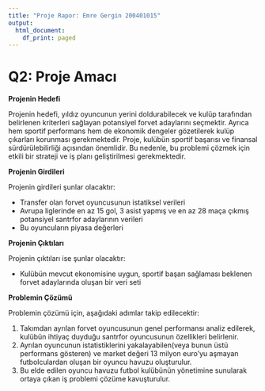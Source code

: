 ```yaml
---
title: "Proje Rapor: Emre Gergin 200401015"
output:
  html_document:
    df_print: paged
---
```


# Q2: Proje Amacı

**Projenin Hedefi**

Projenin hedefi, yıldız oyuncunun yerini doldurabilecek ve kulüp tarafından belirlenen kriterleri sağlayan potansiyel forvet adaylarını seçmektir. Ayrıca hem sportif performans hem de ekonomik dengeler gözetilerek kulüp çıkarları korunması gerekmektedir. Proje, kulübün sportif başarısı ve finansal sürdürülebilirliği açısından önemlidir. Bu nedenle, bu problemi çözmek için etkili bir strateji ve iş planı geliştirilmesi gerekmektedir.

**Projenin Girdileri**

Projenin girdileri şunlar olacaktır:

* Transfer olan forvet oyuncusunun istatiksel verileri
* Avrupa liglerinde en az 15 gol, 3 asist yapmış ve en az 28 maça çıkmış potansiyel santrfor adaylarının verileri
* Bu oyuncuların piyasa değerleri

**Projenin Çıktıları**

Projenin çıktıları ise şunlar olacaktır:

* Kulübün mevcut ekonomisine uygun, sportif başarı sağlaması beklenen forvet adaylarında oluşan bir veri seti

**Problemin Çözümü**

Problemin çözümü için, aşağıdaki adımlar takip edilecektir:

1. Takımdan ayrılan forvet oyuncusunun genel performansı analiz edilerek, kulübün ihtiyaç duyduğu santrfor oyuncusunun özellikleri belirlenir.
2. Ayrılan oyuncunun istatistiklerini yakalayabilen(veya bunun üstü performans gösteren) ve market değeri 13 milyon euro'yu aşmayan futbolculardan oluşan bir oyuncu havuzu oluşturulur.
3. Bu elde edilen oyuncu havuzu futbol kulübünün yönetimine sunularak ortaya çıkan iş problemi çözüme kavuşturulur.
